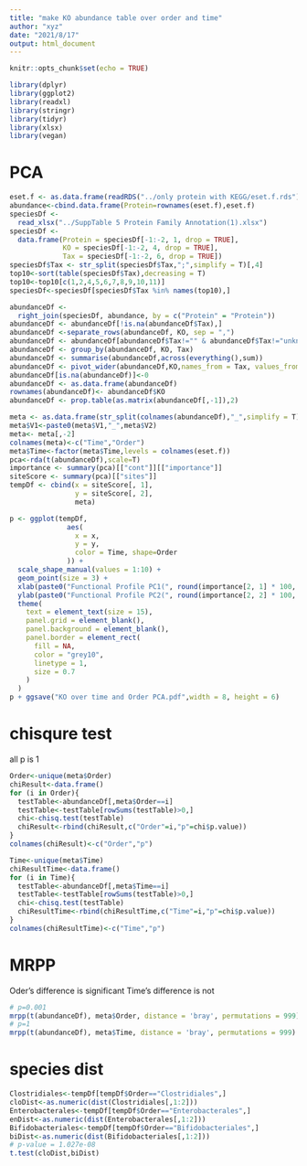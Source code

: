 ```yaml
---
title: "make KO abundance table over order and time"
author: "xyz"
date: "2021/8/17"
output: html_document
---
```


```r
knitr::opts_chunk$set(echo = TRUE)
```

```r
library(dplyr)
library(ggplot2)
library(readxl)
library(stringr)
library(tidyr)
library(xlsx)
library(vegan)
```

# PCA

```r
eset.f <- as.data.frame(readRDS("../only protein with KEGG/eset.f.rds"))
abundance<-cbind.data.frame(Protein=rownames(eset.f),eset.f)
speciesDf <-
  read_xlsx("../SuppTable 5 Protein Family Annotation(1).xlsx")
speciesDf <-
  data.frame(Protein = speciesDf[-1:-2, 1, drop = TRUE],
             KO = speciesDf[-1:-2, 4, drop = TRUE],
             Tax = speciesDf[-1:-2, 6, drop = TRUE])
speciesDf$Tax <- str_split(speciesDf$Tax,";",simplify = T)[,4]
top10<-sort(table(speciesDf$Tax),decreasing = T)
top10<-top10[c(1,2,4,5,6,7,8,9,10,11)]
speciesDf<-speciesDf[speciesDf$Tax %in% names(top10),]

abundanceDf <-
  right_join(speciesDf, abundance, by = c("Protein" = "Protein"))
abundanceDf <- abundanceDf[!is.na(abundanceDf$Tax),]
abundanceDf <-separate_rows(abundanceDf, KO, sep = ",")
abundanceDf <- abundanceDf[abundanceDf$Tax!="" & abundanceDf$Tax!="unknown",-1]
abundanceDf <- group_by(abundanceDf, KO, Tax)
abundanceDf <- summarise(abundanceDf,across(everything(),sum))
abundanceDf <- pivot_wider(abundanceDf,KO,names_from = Tax, values_from = T3_5:T30_35)
abundanceDf[is.na(abundanceDf)]<-0
abundanceDf <- as.data.frame(abundanceDf)
rownames(abundanceDf)<- abundanceDf$KO
abundanceDf <- prop.table(as.matrix(abundanceDf[,-1]),2)

meta <- as.data.frame(str_split(colnames(abundanceDf),"_",simplify = T))
meta$V1<-paste0(meta$V1,"_",meta$V2)
meta<- meta[,-2]
colnames(meta)<-c("Time","Order")
meta$Time<-factor(meta$Time,levels = colnames(eset.f))
pca<-rda(t(abundanceDf),scale=T)
importance <- summary(pca)[["cont"]][["importance"]]
siteScore <- summary(pca)[["sites"]]
tempDf <- cbind(x = siteScore[, 1],
                y = siteScore[, 2],
                meta)

p <- ggplot(tempDf,
              aes(
                x = x,
                y = y,
                color = Time, shape=Order
              )) +
  scale_shape_manual(values = 1:10) +
  geom_point(size = 3) +
  xlab(paste0("Functional Profile PC1(", round(importance[2, 1] * 100, 2), "%)")) +
  ylab(paste0("Functional Profile PC2(", round(importance[2, 2] * 100, 2), "%)")) +
  theme(
    text = element_text(size = 15),
    panel.grid = element_blank(),
    panel.background = element_blank(),
    panel.border = element_rect(
      fill = NA,
      color = "grey10",
      linetype = 1,
      size = 0.7
    )
  )
p + ggsave("KO over time and Order PCA.pdf",width = 8, height = 6)
```

# chisqure test

all p is 1

```r
Order<-unique(meta$Order)
chiResult<-data.frame()
for (i in Order){
  testTable<-abundanceDf[,meta$Order==i]
  testTable<-testTable[rowSums(testTable)>0,]
  chi<-chisq.test(testTable)
  chiResult<-rbind(chiResult,c("Order"=i,"p"=chi$p.value))
}
colnames(chiResult)<-c("Order","p")

Time<-unique(meta$Time)
chiResultTime<-data.frame()
for (i in Time){
  testTable<-abundanceDf[,meta$Time==i]
  testTable<-testTable[rowSums(testTable)>0,]
  chi<-chisq.test(testTable)
  chiResultTime<-rbind(chiResultTime,c("Time"=i,"p"=chi$p.value))
}
colnames(chiResultTime)<-c("Time","p")
```

# MRPP

Oder's difference is significant
Time's difference is not

```r
# p=0.001
mrpp(t(abundanceDf), meta$Order, distance = 'bray', permutations = 999)
# p=1
mrpp(t(abundanceDf), meta$Time, distance = 'bray', permutations = 999)
```

# species dist

```r
Clostridiales<-tempDf[tempDf$Order=="Clostridiales",]
cloDist<-as.numeric(dist(Clostridiales[,1:2]))
Enterobacterales<-tempDf[tempDf$Order=="Enterobacterales",]
enDist<-as.numeric(dist(Enterobacterales[,1:2]))
Bifidobacteriales<-tempDf[tempDf$Order=="Bifidobacteriales",]
biDist<-as.numeric(dist(Bifidobacteriales[,1:2]))
# p-value = 1.027e-08
t.test(cloDist,biDist)
```


